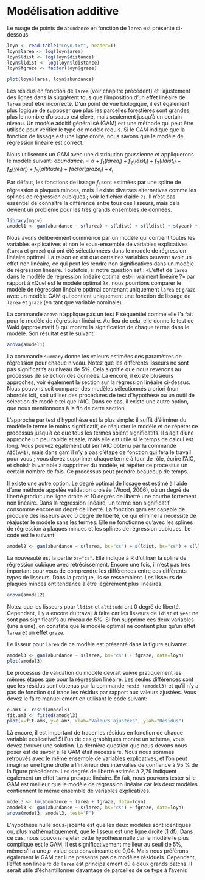# Modélisation additive

Le nuage de points de `abundance` en fonction de `larea` est présenté ci-dessous:

```r
loyn <- read.table("Loyn.txt", header=T)
loyn$larea <- log(loyn$area)
loyn$ldist <- log(loyn$distance)
loyn$lldist <- log(loyn$ldistance)
loyn$fgraze <- factor(loyn$graze)
```

```r
plot(loyn$larea, loyn$abundance)
```

Les résidus en fonction de `larea` (voir chapitre précédent) et l'ajustement des lignes dans la suggèrent tous que l'imposition d'un effet linéaire de `larea` peut être incorrecte. D'un point de vue biologique, il est également plus logique de supposer que plus les parcelles forestières sont grandes, plus le nombre d'oiseaux est élevé, mais seulement jusqu'à un certain niveau. Un modèle additif généralisé (GAM) est une méthode qui peut être utilisée pour vérifier le type de modèle requis. Si le GAM indique que la fonction de lissage est une ligne droite, nous savons que le modèle de régression linéaire est correct.

Nous utiliserons un GAM avec une distribution gaussienne et appliquerons le modèle suivant: $abundance_i = \alpha +f_1(larea_i) + f_2(ldist_i) + f_3(lldist_i) + f_4(year_i) + f_5(altitude_i) + factor(graze_i) + \epsilon_i$

Par défaut, les fonctions de lissage $f_j$ sont estimées par une spline de régression à plaques minces, mais il existe diverses alternatives comme les splines de régression cubiques ; voir le fichier d'aide `?s`. Il n'est pas essentiel de connaître la différence entre tous ces lisseurs, mais cela devient un problème pour les très grands ensembles de données.

```r
library(mgcv)
amodel1 <- gam(abundance ~ s(larea) + s(ldist) + s(lldist) + s(year) + s(altitude) + fgraze, data = loyn)
```

Nous avons délibérément commencé par un modèle qui contient toutes les variables explicatives et non le sous-ensemble de variables explicatives (`larea` et `graze`) qui ont été sélectionnées dans le modèle de régression linéaire optimal. La raison en est que certaines variables peuvent avoir un effet non linéaire, ce qui peut les rendre non significatives dans un modèle de régression linéaire. Toutefois, si notre question est : «L'effet de `larea` dans le modèle de régression linéaire optimal est-il vraiment linéaire ?» par rapport à «Quel est le modèle optimal ?», nous pourrions comparer le modèle de régression linéaire optimal contenant uniquement `larea` et `graze` avec un modèle GAM qui contient uniquement une fonction de lissage de `larea` et `graze` (en tant que variable nominale).

La commande `anova` n'applique pas un test F séquentiel comme elle l'a fait pour le modèle de régression linéaire. Au lieu de cela, elle donne le test de Wald (approximatif !) qui montre la signification de chaque terme dans le modèle. Son résultat est le suivant:

```r
anova(amodel1)
```


La commande `summary` donne les valeurs estimées des paramètres de régression pour chaque niveau. Notez que les différents lisseurs ne sont pas significatifs au niveau de 5%. Cela signifie que nous revenons au processus de sélection des données. Là encore, il existe plusieurs approches, voir également la section sur la régression linéaire ci-dessus. Nous pouvons soit comparer des modèles sélectionnés a priori (non abordés ici), soit utiliser des procédures de test d'hypothèse ou un outil de sélection de modèle tel que l'AIC. Dans ce cas, il existe une autre option, que nous mentionnons à la fin de cette section.

L'approche par test d'hypothèse est la plus simple: il suffit d'éliminer du modèle le terme le moins significatif, de réajuster le modèle et de répéter ce processus jusqu'à ce que tous les termes soient significatifs. Il s'agit d'une approche un peu rapide et sale, mais elle est utile si le temps de calcul est long. Vous pouvez également utiliser l'AIC obtenu par la commande `AIC(AM1)`, mais dans gam il n'y a pas d'étape de fonction qui fera le travail pour vous ; vous devez supprimer chaque terme à tour de rôle, écrire l'AIC, et choisir la variable à supprimer du modèle, et répéter ce processus un certain nombre de fois. Ce processus peut prendre beaucoup de temps.

Il existe une autre option. Le degré optimal de lissage est estimé à l'aide d'une méthode appelée validation croisée (Wood, 2006), où un degré de liberté produit une ligne droite et 10 degrés de liberté une courbe fortement non linéaire. Dans la régression linéaire, un terme non significatif consomme encore un degré de liberté. La fonction gam est capable de produire des lisseurs avec 0 degré de liberté, ce qui élimine la nécessité de réajuster le modèle sans les termes. Elle ne fonctionne qu'avec les splines de régression à plaques minces et les splines de régression cubiques. Le code est le suivant:

```r
amodel2 <- gam(abundance ~ s(larea, bs="cs") + s(ldist, bs="cs") + s(lldist, bs="cs") + s(year, bs="cs") + s(altitude, bs="cs") + fgraze, data=loyn)
```

La nouveauté est la partie `bs="cs"`. Elle indique à R d'utiliser la spline de régression cubique avec rétrécissement. Encore une fois, il n'est pas très important pour vous de comprendre les différences entre ces différents types de lisseurs. Dans la pratique, ils se ressemblent. Les lisseurs de plaques minces ont tendance à être légèrement plus linéaires.

```r
anova(amodel2)
```

Notez que les lisseurs pour `lldist` et `altitude` ont 0 degré de liberté. Cependant, il y a encore du travail à faire car les lisseurs de `ldist` et `year` ne sont pas significatifs au niveau de 5%. Si l'on supprime ces deux variables (une à une), on constate que le modèle optimal ne contient plus qu'un effet `larea` et un effet `graze`. 


Le lisseur pour `larea` de ce modèle est présenté dans la figure suivante:

```r
amodel3 <- gam(abundance ~ s(larea, bs="cs") + fgraze, data=loyn)
plot(amodel3)
```

Le processus de validation du modèle devrait suivre pratiquement les mêmes étapes que pour la régression linéaire. Les seules différences sont que les résidus sont obtenus par la commande `resid (amodel3)` et qu'il n'y a pas de fonction qui trace les résidus par rapport aux valeurs ajustées. Vous devez le faire manuellement en utilisant le code suivant:

```r
e.am3 <- resid(amodel3)
fit.am3 <- fitted(amodel3)
plot(x=fit.am3, y=e.am3, xlab="Valeurs ajustées", ylab="Residus")
```

Là encore, il est important de tracer les résidus en fonction de chaque variable explicative! Si l'un de ces graphiques montre un schema, vous devez trouver une solution. La dernière question que nous devons nous poser est de savoir si le GAM était nécessaire. Nous nous sommes retrouvés avec le même ensemble de variables explicatives, et l'on peut imaginer une ligne droite à l'intérieur des intervalles de confiance à 95 % de la figure précédente. Les degrés de liberté estimés à 2,79 indiquent également un effet `larea` presque linéaire. En fait, nous pouvons tester si le GAM est meilleur que le modèle de régression linéaire car les deux modèles contiennent le même ensemble de variables explicatives.

```r
model3 <- lm(abundance ~ larea + fgraze, data=loyn)
amodel3 <- gam(abundance ~ s(larea, bs="cs") + fgraze, data=loyn)
anova(model3, amodel3, test="F")
```

L'hypothèse nulle sous-jacente est que les deux modèles sont identiques ou, plus mathématiquement, que le lisseur est une ligne droite (1 df). Dans ce cas, nous pouvons rejeter cette hypothèse nulle car le modèle le plus compliqué est le GAM; il est significativement meilleur au seuil de 5%, même s'il a une $p$-value peu convaincante de 0,04. Mais nous préférons également le GAM car il ne présente pas de modèles résiduels. Cependant, l'effet non linéaire de `larea` est principalement dû à deux grands patchs. Il serait utile d'échantillonner davantage de parcelles de ce type à l'avenir.